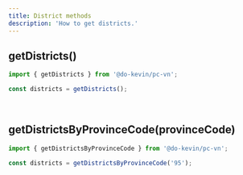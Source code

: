 ```yaml
---
title: District methods
description: 'How to get districts.'
---
```


## getDistricts()

```javascript
import { getDistricts } from '@do-kevin/pc-vn';

const districts = getDistricts();
```

<br />

## getDistrictsByProvinceCode(provinceCode)

```javascript
import { getDistrictsByProvinceCode } from '@do-kevin/pc-vn';

const districts = getDistrictsByProvinceCode('95');
```
